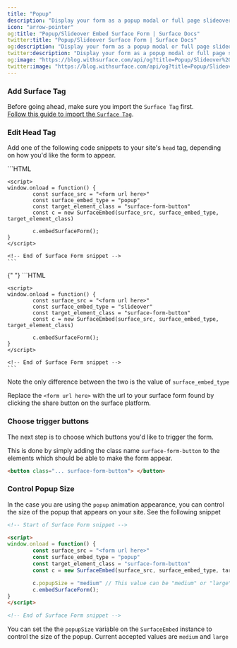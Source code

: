 ```yaml
---
title: "Popup"
description: "Display your form as a popup modal or full page slideover"
icon: "arrow-pointer"
og:title: "Popup/Slideover Embed Surface Form | Surface Docs"
twitter:title: "Popup/Slideover Surface Form | Surface Docs"
og:description: "Display your form as a popup modal or full page slideover"
twitter:description: "Display your form as a popup modal or full page slideover"
og:image: "https://blog.withsurface.com/api/og?title=Popup/Slideover%20Embed%20Surface%20Form"
twitter:image: "https://blog.withsurface.com/api/og?title=Popup/Slideover%20Embed%20Surface%20Form"
---
```


### Add Surface Tag

Before going ahead, make sure you import the `Surface Tag` first.<br/>
[Follow this guide to import the `Surface Tag`](/surface-tag/quick-start).

### Edit Head Tag

Add one of the following code snippets to your site's `head` tag, depending on how you'd like the form to appear.

<AccordionGroup>
  <Accordion title="Popup">
    ```HTML
    <!-- Start of Surface Form snippet -->

    <script>
    window.onload = function() {
            const surface_src = "<form url here>"
            const surface_embed_type = "popup"
            const target_element_class = "surface-form-button"
            const c = new SurfaceEmbed(surface_src, surface_embed_type, target_element_class)

            c.embedSurfaceForm();
    }
    </script>

    <!-- End of Surface Form snippet -->
    ```

  </Accordion>
{" "}

<Accordion title="Slideover">
    ```HTML
    <!-- Start of Surface Form snippet -->

    <script>
    window.onload = function() {
            const surface_src = "<form url here>"
            const surface_embed_type = "slideover"
            const target_element_class = "surface-form-button"
            const c = new SurfaceEmbed(surface_src, surface_embed_type, target_element_class)

            c.embedSurfaceForm();
    }
    </script>

    <!-- End of Surface Form snippet -->
    ```

</Accordion>
</AccordionGroup>

Note the only difference between the two is the value of `surface_embed_type`

Replace the `<form url here>` with the url to your surface form found by clicking the share button on the surface platform.

### Choose trigger buttons

The next step is to choose which buttons you'd like to trigger the form.

This is done by simply adding the class name `surface-form-button` to the elements which should be able to make the form appear.

```HTML
<button class="... surface-form-button"> </button>
```

### Control Popup Size

In the case you are using the `popup` animation appearance, you can control the size of the popup that appears on your site. See the following snippet

```HTML
<!-- Start of Surface Form snippet -->

<script>
window.onload = function() {
        const surface_src = "<form url here>"
        const surface_embed_type = "popup"
        const target_element_class = "surface-form-button"
        const c = new SurfaceEmbed(surface_src, surface_embed_type, target_element_class)

        c.popupSize = "medium" // This value can be "medium" or "large"
        c.embedSurfaceForm();
}
</script>

<!-- End of Surface Form snippet -->
```

You can set the the `popupSize` variable on the `SurfaceEmbed` instance to control the size of the popup. Current accepted values are `medium` and `large`